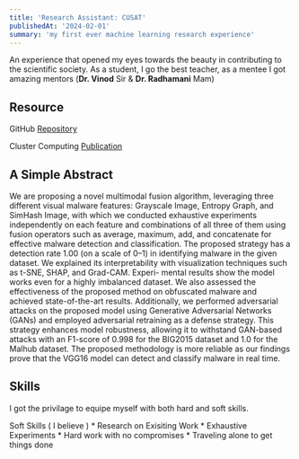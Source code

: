 ```yaml
---
title: 'Research Assistant: CUSAT'
publishedAt: '2024-02-01'
summary: 'my first ever machine learning research experience'
---
```


An experience that opened my eyes towards the beauty in contributing to the scientific society. As a student, I go the best teacher, as a mentee I got amazing mentors (**Dr. Vinod** Sir & **Dr. Radhamani** Mam)

## Resource 

GitHub [Repository](https://github.com/jahez07/Multimodal-Fusion-Strategy-to-Classify-Malware.git)

Cluster Computing [Publication](https://link.springer.com/article/10.1007/s10586-024-04723-w)

## A Simple Abstract

We are proposing a novel
multimodal fusion algorithm, leveraging three different visual malware features: Grayscale Image, Entropy Graph, and
SimHash Image, with which we conducted exhaustive experiments independently on each feature and combinations of all
three of them using fusion operators such as average, maximum, add, and concatenate for effective malware detection and
classification. The proposed strategy has a detection rate 1.00 (on a scale of 0–1) in identifying malware in the given
dataset. We explained its interpretability with visualization techniques such as t-SNE, SHAP, and Grad-CAM. Experi-
mental results show the model works even for a highly imbalanced dataset. We also assessed the effectiveness of the
proposed method on obfuscated malware and achieved state-of-the-art results. Additionally, we performed adversarial
attacks on the proposed model using Generative Adversarial Networks (GANs) and employed adversarial retraining as a
defense strategy. This strategy enhances model robustness, allowing it to withstand GAN-based attacks with an F1-score of
0.998 for the BIG2015 dataset and 1.0 for the Malhub dataset. The proposed methodology is more reliable as our findings
prove that the VGG16 model can detect and classify malware in real time.

## Skills

I got the privilage to equipe myself with both hard and soft skills.

Soft Skills ( I believe )
    * Research on Exisiting Work
    * Exhaustive Experiments
    * Hard work with no compromises
    * Traveling alone to get things done